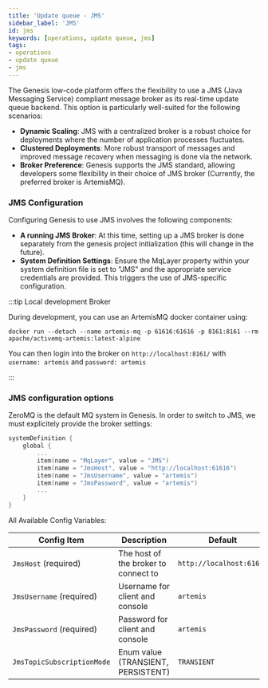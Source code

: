 ```yaml
---
title: 'Update queue - JMS'
sidebar_label: 'JMS'
id: jms
keywords: [operations, update queue, jms]
tags:
- operations
- update queue
- jms
---
```


The Genesis low-code platform offers the flexibility to use a JMS (Java Messaging Service) compliant message broker as its real-time update queue backend.
This option is particularly well-suited for the following scenarios:

 - **Dynamic Scaling**: JMS with a centralized broker is a robust choice for deployments where the number of application processes fluctuates.
 - **Clustered Deployments**: More robust transport of messages and improved message recovery when messaging is done via the network.
 - **Broker Preference**: Genesis supports the JMS standard, allowing developers some flexibility in their choice of JMS broker (Currently, the preferred broker is ArtemisMQ).

### JMS Configuration

Configuring Genesis to use JMS involves the following components:

 - **A running JMS Broker**: At this time, setting up a JMS broker is done separately from the genesis project initialization (this will change in the future).
 - **System Definition Settings**: Ensure the MqLayer property within your system definition file is set to "JMS" and the appropriate service credentials are provided. This triggers the use of JMS-specific configuration.

:::tip Local development Broker

During development, you can use an ArtemisMQ docker container using:

`docker run --detach --name artemis-mq -p 61616:61616 -p 8161:8161 --rm apache/activemq-artemis:latest-alpine`

You can then login into the broker on `http://localhost:8161/` with `username: artemis` and `password: artemis` 

:::

### JMS configuration options

ZeroMQ is the default MQ system in Genesis. In order to switch to JMS, we must explicitely provide the broker settings:

```kotlin {title="genesis-system-definition.kts"}
systemDefinition {
    global {
        ...
        item(name = "MqLayer", value = "JMS")
        item(name = "JmsHost", value = "http://localhost:61616")
        item(name = "JmsUsername", value = "artemis")
        item(name = "JmsPassword", value = "artemis")
        ...
    }
}
```

All Available Config Variables:

| Config Item                | Description                          | Default                  |
|----------------------------|--------------------------------------|--------------------------|
| `JmsHost` (required)       | The host of the broker to connect to | `http://localhost:61616` |
| `JmsUsername` (required)   | Username for client and console      | `artemis`                |
| `JmsPassword` (required)   | Password for client and console      | `artemis`                |
| `JmsTopicSubscriptionMode` | Enum value (TRANSIENT, PERSISTENT)   | `TRANSIENT`              |
